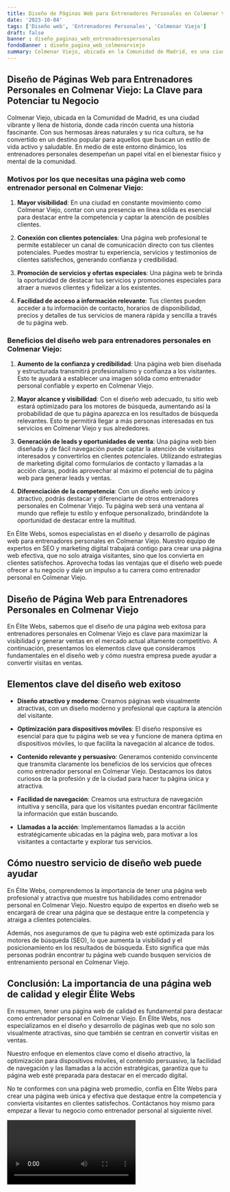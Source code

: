 ```yaml
---
title: Diseño de Páginas Web para Entrenadores Personales en Colmenar Viejo
date: '2023-10-04'
tags: ['Diseño web', 'Entrenadores Personales', 'Colmenar Viejo']
draft: false
banner : diseño_paginas_web_entrenadorespersonales
fondoBanner : diseño_pagina_web_colmenarviejo
summary: Colmenar Viejo, ubicada en la Comunidad de Madrid, es una ciudad vibrante y llena de historia, donde cada rincón cuenta una historia fascinante. Con sus hermosas áreas naturales y su rica cultura, se ha convertido en un destino popular para aquellos que buscan un estilo de vida activo y saludable. En medio de este entorno dinámico, los entrenadores personales desempeñan un papel vital en el bienestar físico y mental de la comunidad.
---
```


## Diseño de Páginas Web para Entrenadores Personales en Colmenar Viejo: La Clave para Potenciar tu Negocio

Colmenar Viejo, ubicada en la Comunidad de Madrid, es una ciudad vibrante y llena de historia, donde cada rincón cuenta una historia fascinante. Con sus hermosas áreas naturales y su rica cultura, se ha convertido en un destino popular para aquellos que buscan un estilo de vida activo y saludable. En medio de este entorno dinámico, los entrenadores personales desempeñan un papel vital en el bienestar físico y mental de la comunidad.

### Motivos por los que necesitas una página web como entrenador personal en Colmenar Viejo:

1. **Mayor visibilidad**: En una ciudad en constante movimiento como Colmenar Viejo, contar con una presencia en línea sólida es esencial para destacar entre la competencia y captar la atención de posibles clientes.

2. **Conexión con clientes potenciales**: Una página web profesional te permite establecer un canal de comunicación directo con tus clientes potenciales. Puedes mostrar tu experiencia, servicios y testimonios de clientes satisfechos, generando confianza y credibilidad.

3. **Promoción de servicios y ofertas especiales**: Una página web te brinda la oportunidad de destacar tus servicios y promociones especiales para atraer a nuevos clientes y fidelizar a los existentes. 

4. **Facilidad de acceso a información relevante**: Tus clientes pueden acceder a tu información de contacto, horarios de disponibilidad, precios y detalles de tus servicios de manera rápida y sencilla a través de tu página web.

### Beneficios del diseño web para entrenadores personales en Colmenar Viejo:

1. **Aumento de la confianza y credibilidad**: Una página web bien diseñada y estructurada transmitirá profesionalismo y confianza a los visitantes. Esto te ayudará a establecer una imagen sólida como entrenador personal confiable y experto en Colmenar Viejo.

2. **Mayor alcance y visibilidad**: Con el diseño web adecuado, tu sitio web estará optimizado para los motores de búsqueda, aumentando así la probabilidad de que tu página aparezca en los resultados de búsqueda relevantes. Esto te permitirá llegar a más personas interesadas en tus servicios en Colmenar Viejo y sus alrededores.

3. **Generación de leads y oportunidades de venta**: Una página web bien diseñada y de fácil navegación puede captar la atención de visitantes interesados y convertirlos en clientes potenciales. Utilizando estrategias de marketing digital como formularios de contacto y llamadas a la acción claras, podrás aprovechar al máximo el potencial de tu página web para generar leads y ventas.

4. **Diferenciación de la competencia**: Con un diseño web único y atractivo, podrás destacar y diferenciarte de otros entrenadores personales en Colmenar Viejo. Tu página web será una ventana al mundo que refleje tu estilo y enfoque personalizado, brindándote la oportunidad de destacar entre la multitud.

En Élite Webs, somos especialistas en el diseño y desarrollo de páginas web para entrenadores personales en Colmenar Viejo. Nuestro equipo de expertos en SEO y marketing digital trabajará contigo para crear una página web efectiva, que no solo atraiga visitantes, sino que los convierta en clientes satisfechos. Aprovecha todas las ventajas que el diseño web puede ofrecer a tu negocio y dale un impulso a tu carrera como entrenador personal en Colmenar Viejo.

<GifSeo />

<Cta />

## Diseño de Página Web para Entrenadores Personales en Colmenar Viejo

En Élite Webs, sabemos que el diseño de una página web exitosa para entrenadores personales en Colmenar Viejo es clave para maximizar la visibilidad y generar ventas en el mercado actual altamente competitivo. A continuación, presentamos los elementos clave que consideramos fundamentales en el diseño web y cómo nuestra empresa puede ayudar a convertir visitas en ventas.

## Elementos clave del diseño web exitoso

- **Diseño atractivo y moderno**: Creamos páginas web visualmente atractivas, con un diseño moderno y profesional que captura la atención del visitante.

- **Optimización para dispositivos móviles**: El diseño responsive es esencial para que tu página web se vea y funcione de manera óptima en dispositivos móviles, lo que facilita la navegación al alcance de todos.

- **Contenido relevante y persuasivo**: Generamos contenido convincente que transmita claramente los beneficios de los servicios que ofreces como entrenador personal en Colmenar Viejo. Destacamos los datos curiosos de la profesión y de la ciudad para hacer tu página única y atractiva.

- **Facilidad de navegación**: Creamos una estructura de navegación intuitiva y sencilla, para que los visitantes puedan encontrar fácilmente la información que están buscando.

- **Llamadas a la acción**: Implementamos llamadas a la acción estratégicamente ubicadas en la página web, para motivar a los visitantes a contactarte y explorar tus servicios.

## Cómo nuestro servicio de diseño web puede ayudar

En Élite Webs, comprendemos la importancia de tener una página web profesional y atractiva que muestre tus habilidades como entrenador personal en Colmenar Viejo. Nuestro equipo de expertos en diseño web se encargará de crear una página que se destaque entre la competencia y atraiga a clientes potenciales.

Además, nos aseguramos de que tu página web esté optimizada para los motores de búsqueda (SEO), lo que aumenta la visibilidad y el posicionamiento en los resultados de búsqueda. Esto significa que más personas podrán encontrar tu página web cuando busquen servicios de entrenamiento personal en Colmenar Viejo.

## Conclusión: La importancia de una página web de calidad y elegir Élite Webs

En resumen, tener una página web de calidad es fundamental para destacar como entrenador personal en Colmenar Viejo. En Élite Webs, nos especializamos en el diseño y desarrollo de páginas web que no solo son visualmente atractivas, sino que también se centran en convertir visitas en ventas.

Nuestro enfoque en elementos clave como el diseño atractivo, la optimización para dispositivos móviles, el contenido persuasivo, la facilidad de navegación y las llamadas a la acción estratégicas, garantiza que tu página web esté preparada para destacar en el mercado digital.

No te conformes con una página web promedio, confía en Élite Webs para crear una página web única y efectiva que destaque entre la competencia y convierta visitantes en clientes satisfechos. Contáctanos hoy mismo para empezar a llevar tu negocio como entrenador personal al siguiente nivel.

<Video />

<CtaBot job='Entrenadores Personales' city='Colmenar Viejo'/>

<Gmaps query='Colmenar Viejo+españa+maps' />